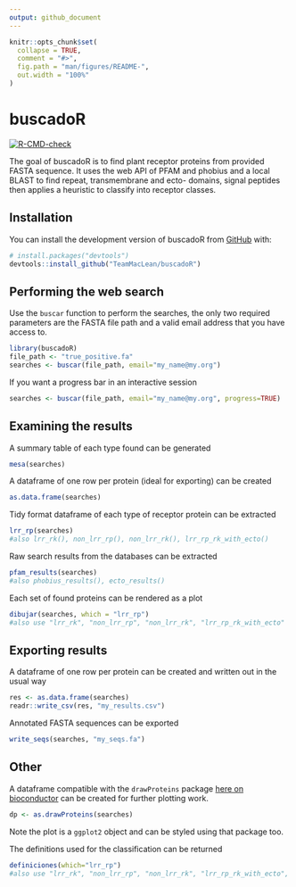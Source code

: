 ```yaml
---
output: github_document
---
```


<!-- README.md is generated from README.Rmd. Please edit that file -->

```r
knitr::opts_chunk$set(
  collapse = TRUE,
  comment = "#>",
  fig.path = "man/figures/README-",
  out.width = "100%"
)
```

# buscadoR

<!-- badges: start -->
[![R-CMD-check](https://github.com/TeamMacLean/buscadoR/workflows/R-CMD-check/badge.svg)](https://github.com/TeamMacLean/buscadoR/actions)
<!-- badges: end -->

The goal of buscadoR is to find plant receptor proteins from provided FASTA sequence. It uses the web API of PFAM and phobius and a local BLAST to find repeat, transmembrane and ecto- domains, signal peptides then applies a heuristic to classify into receptor classes.

## Installation

You can install the development version of buscadoR from [GitHub](https://github.com/) with:

``` r
# install.packages("devtools")
devtools::install_github("TeamMacLean/buscadoR")
```

## Performing the web search

Use the `buscar` function to perform the searches, the only two required parameters are the FASTA file path and a valid email address that you have access to.

```r
library(buscadoR)
file_path <- "true_positive.fa"
searches <- buscar(file_path, email="my_name@my.org")
```

If you want a progress bar in an interactive session

```r
searches <- buscar(file_path, email="my_name@my.org", progress=TRUE)
```


## Examining the results

A summary table of each type found can be generated

```r
mesa(searches)
```

A dataframe of one row per protein (ideal for exporting) can be created

```r
as.data.frame(searches)
```

Tidy format dataframe of each type of receptor protein can be extracted 

```r
lrr_rp(searches)
#also lrr_rk(), non_lrr_rp(), non_lrr_rk(), lrr_rp_rk_with_ecto()
```

Raw search results from the databases can be extracted

```r
pfam_results(searches)
#also phobius_results(), ecto_results()
```

Each set of found proteins can be rendered as a plot

```r
dibujar(searches, which = "lrr_rp")
#also use "lrr_rk", "non_lrr_rp", "non_lrr_rk", "lrr_rp_rk_with_ecto"
```

## Exporting results

A dataframe of one row per protein can be created and written out in the usual way

```r
res <- as.data.frame(searches)
readr::write_csv(res, "my_results.csv")
```

Annotated FASTA sequences can be exported

```r
write_seqs(searches, "my_seqs.fa")
```

## Other

A dataframe compatible with the `drawProteins` package [here on bioconductor](https://bioconductor.org/packages/release/bioc/vignettes/drawProteins/inst/doc/drawProteins_BiocStyle.html) can be created for further plotting work.

```r
dp <- as.drawProteins(searches)
```

Note the plot is a `ggplot2` object and can be styled using that package too. 

The definitions used for the classification can be returned

```r
definiciones(which="lrr_rp")
#also use "lrr_rk", "non_lrr_rp", "non_lrr_rk", "lrr_rp_rk_with_ecto", "all"
```

